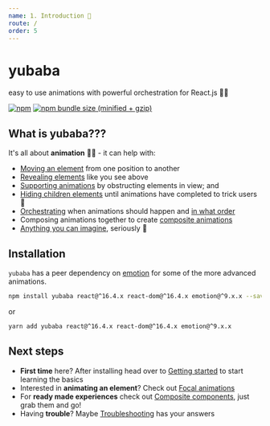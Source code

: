 ```yaml
---
name: 1. Introduction 📖
route: /
order: 5
---
```



# yubaba

easy to use animations with powerful orchestration for React.js 🧙✨

[![npm](https://img.shields.io/npm/v/yubaba.svg)](https://www.npmjs.com/package/yubaba) [![npm bundle size (minified + gzip)](https://img.shields.io/bundlephobia/minzip/yubaba.svg)](https://bundlephobia.com/result?p=yubaba)

<EmailChain />

## What is yubaba???

It's all about **animation** 🧙✨ - it can help with:

- [Moving an element](/move) from one position to another
- [Revealing elements](/reveal-move) like you see above
- [Supporting animations](/circle-expand) by obstructing elements in view; and
- [Hiding children elements](/baba-manager) until animations have completed to trick users 🤫
- [Orchestrating](/advanced-usage#wait-for-the-previous-animation-to-finish-before-starting-the-next) when animations should happen and [in what order](/advanced-usage#controlling-in-what-order-animations-should-execute)
- Composing animations together to create [composite animations](/cross-fade-move)
- [Anything you can imagine](/custom-animations), seriously 🤩

## Installation

`yubaba` has a peer dependency on [emotion](https://emotion.sh/docs/introduction) for some of the more advanced animations.

```bash
npm install yubaba react@^16.4.x react-dom@^16.4.x emotion@^9.x.x --save
```

or

```bash
yarn add yubaba react@^16.4.x react-dom@^16.4.x emotion@^9.x.x
```

## Next steps

- **First time** here? After installing head over to [Getting started](/getting-started) to start learning the basics
- Interested in **animating an element**? Check out [Focal animations](/focal-animations)
- For **ready made experiences** check out [Composite components](/composite-components), just grab them and go!
- Having **trouble**? Maybe [Troubleshooting](/troubleshooting) has your answers
